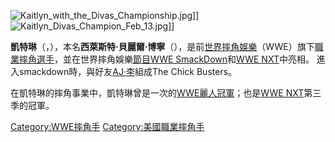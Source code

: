 {{Infobox Pro Wrestler
| name=凱特琳
| image= Kaitlyn (Celeste Bonin) Axxess.jpg
| names = Celeste<br/>'''Kaitlyn'''<br/>Ricki Vaughn
| birthname = 西萊斯特·貝麗爾·博寧
| nickname = 
| height={{height|ft=5|in=6}}
| weight={{convert|152|lb|kg|abbr=on}}
| birth_date={{birth date and age|mf=yes|1986|10|7}}
| birth_place={{USA}}[[德克薩斯州|德克薩斯州]][[哈里斯縣_(德克薩斯州)|哈里斯縣]][[休斯敦|休士頓]]
| death_date=
| death_place=
| resides=
| billed={{USA}}[[德克薩斯州|德克薩斯州]][[哈里斯縣_(德克薩斯州)|哈里斯縣]][[休斯敦|休士頓]]
| trainer=[[WWE_NXT|FCW]]
| debut=2010年
| retired=
| spouse=
}}

[[File:Kaitlyn_with_the_Divas_Championship.jpg|thumb]]]]
[[File:Kaitlyn_Divas_Champion_Feb_13.jpg|thumb]]]]

'''凱特琳'''（{{lang-en|'''Kaitlyn'''}}，{{bd|1986年|10月7日}}），本名'''西萊斯特·貝麗爾·博寧'''（{{lang-en|'''Celeste Beryl Bonin'''}}），是前[[世界摔角娛樂|世界摔角娛樂]]（WWE）旗下[[職業摔角|職業摔角]][[選手|選手]]，並在世界摔角娛樂[[節目|節目]][[WWE_Friday_Night_SmackDown!|WWE SmackDown]]和[[WWE_NXT|WWE NXT]]中亮相。
進入smackdown時，與好友[[AJ·李|AJ·李]]組成The Chick Busters。

在凱特琳的摔角事業中，凱特琳曾是一次的[[WWE麗人冠軍|WWE麗人冠軍]]；也是[[WWE_NXT|WWE NXT]]第三季的冠軍。

{{DEFAULTSORT:Kaitlyn}}
[[Category:WWE摔角手|Category:WWE摔角手]]
[[Category:美國職業摔角手|Category:美國職業摔角手]]